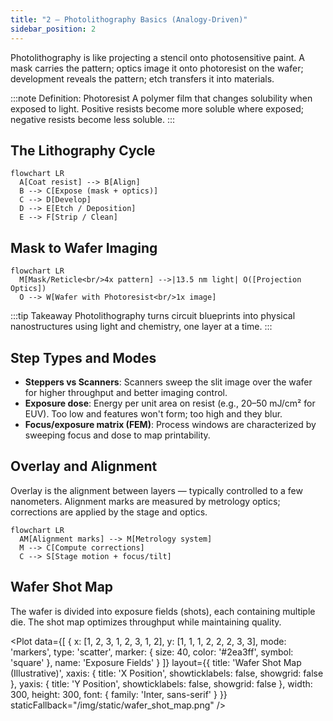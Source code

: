 ```yaml
---
title: "2 — Photolithography Basics (Analogy-Driven)"
sidebar_position: 2
---
```



<AnimatedBlock>

Photolithography is like projecting a stencil onto photosensitive paint. A mask carries the pattern; optics image it onto photoresist on the wafer; development reveals the pattern; etch transfers it into materials.

</AnimatedBlock>

:::note Definition: Photoresist
A polymer film that changes solubility when exposed to light. Positive resists become more soluble where exposed; negative resists become less soluble.
:::

## The Lithography Cycle

<AnimatedBlock>

```mermaid
flowchart LR
  A[Coat resist] --> B[Align]
  B --> C[Expose (mask + optics)]
  C --> D[Develop]
  D --> E[Etch / Deposition]
  E --> F[Strip / Clean]
```

</AnimatedBlock>

## Mask to Wafer Imaging

<AnimatedBlock>

```mermaid
flowchart LR
  M[Mask/Reticle<br/>4x pattern] -->|13.5 nm light| O([Projection Optics])
  O --> W[Wafer with Photoresist<br/>1x image]
```

</AnimatedBlock>

<AccessibleImage 
  src="/img/projection_optics_render.png" 
  alt="3D render of EUV projection optics system showing multiple curved mirrors in a complex arrangement"
  caption="Figure 1: EUV projection optics system with multilayer mirrors"
/>

:::tip Takeaway
Photolithography turns circuit blueprints into physical nanostructures using light and chemistry, one layer at a time.
:::

## Step Types and Modes

<AnimatedBlock>

- **Steppers vs Scanners**: Scanners sweep the slit image over the wafer for higher throughput and better imaging control.
- **Exposure dose**: Energy per unit area on resist (e.g., 20–50 mJ/cm² for EUV). Too low and features won't form; too high and they blur.
- **Focus/exposure matrix (FEM)**: Process windows are characterized by sweeping focus and dose to map printability.

</AnimatedBlock>

## Overlay and Alignment

<AnimatedBlock>

Overlay is the alignment between layers — typically controlled to a few nanometers. Alignment marks are measured by metrology optics; corrections are applied by the stage and optics.

</AnimatedBlock>

<AccessibleImage 
  src="/img/alignment_marks.png" 
  alt="Microscope image showing precise alignment marks used for layer-to-layer registration in semiconductor manufacturing"
  caption="Figure 2: Alignment marks for nanometer-precision layer registration"
/>

```mermaid
flowchart LR
  AM[Alignment marks] --> M[Metrology system]
  M --> C[Compute corrections]
  C --> S[Stage motion + focus/tilt]
```

## Wafer Shot Map

<AnimatedBlock>

The wafer is divided into exposure fields (shots), each containing multiple die. The shot map optimizes throughput while maintaining quality.

</AnimatedBlock>

<Plot
  data={[
    {
      x: [1, 2, 3, 1, 2, 3, 1, 2],
      y: [1, 1, 1, 2, 2, 2, 3, 3],
      mode: 'markers',
      type: 'scatter',
      marker: {
        size: 40,
        color: '#2ea3ff',
        symbol: 'square'
      },
      name: 'Exposure Fields'
    }
  ]}
  layout={{
    title: 'Wafer Shot Map (Illustrative)',
    xaxis: { 
      title: 'X Position',
      showticklabels: false,
      showgrid: false
    },
    yaxis: { 
      title: 'Y Position',
      showticklabels: false,
      showgrid: false
    },
    width: 300,
    height: 300,
    font: { family: 'Inter, sans-serif' }
  }}
  staticFallback="/img/static/wafer_shot_map.png"
/>

<AccessibleImage 
  src="/img/wafer_layout_map.png" 
  alt="Top-down view of a silicon wafer showing the grid pattern of individual chips arranged across the circular wafer surface"
  caption="Figure 3: Actual wafer layout showing die arrangement"
/>
